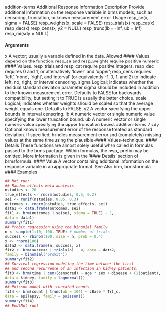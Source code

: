addition-terms Additional Response Information
Description
Provide additional information on the response variable in brms models, such as censoring, truncation,
or known measurement error.
Usage
resp_se(x, sigma = FALSE)
resp_weights(x, scale = FALSE)
resp_trials(x)
resp_cat(x)
resp_dec(x)
resp_cens(x, y2 = NULL)
resp_trunc(lb = -Inf, ub = Inf)
resp_mi(sdy = NULL)

#### Arguments
x A vector; usually a variable defined in the data. Allowed #### Values depend on the
function: resp_se and resp_weights require positive numeric #### Values. resp_trials
and resp_cat require positive integers. resp_dec requires 0 and 1, or alternatively
'lower' and 'upper'; resp_cens requires 'left', 'none', 'right',
and 'interval' (or equivalently -1, 0, 1, and 2) to indicate left, no, right, or
interval censoring.
sigma Logical; Indicates whether the residual standard deviation parameter sigma should
be included in addition to the known measurement error. Defaults to FALSE for
backwards compatibility, but setting it to TRUE is usually the better choice.
scale Logical; Indicates whether weights should be scaled so that the average weight
equals one. Defaults to FALSE.
y2 A vector specifying the upper bounds in interval censoring.
lb A numeric vector or single numeric value specifying the lower truncation bound.
ub A numeric vector or single numeric value specifying the upper truncation bound.
addition-terms 7
sdy Optional known measurement error of the response treated as standard deviation.
If specified, handles measurement error and (completely) missing values
at the same time using the plausible-#### Values-technique.
#### Details
These functions are almost solely useful when called in formulas passed to the brms package.
Within formulas, the resp_ prefix may be omitted. More information is given in the ’#### Details’
section of brmsformula.
#### Value
A vector containing additional information on the response variable in an appropriate format.
See Also
brm, brmsformula
#### Examples
```r
## Not run:
## Random effects meta-analysis
nstudies <- 20
true_effects <- rnorm(nstudies, 0.5, 0.2)
sei <- runif(nstudies, 0.05, 0.3)
outcomes <- rnorm(nstudies, true_effects, sei)
data1 <- data.frame(outcomes, sei)
fit1 <- brm(outcomes | se(sei, sigma = TRUE) ~ 1,
data = data1)
summary(fit1)
## Probit regression using the binomial family
n <- sample(1:10, 100, TRUE) # number of trials
success <- rbinom(100, size = n, prob = 0.4)
x <- rnorm(100)
data2 <- data.frame(n, success, x)
fit2 <- brm(success | trials(n) ~ x, data = data2,
family = binomial("probit"))
summary(fit2)
## Survival regression modeling the time between the first
## and second recurrence of an infection in kidney patients.
fit3 <- brm(time | cens(censored) ~ age * sex + disease + (1|patient),
data = kidney, family = lognormal())
summary(fit3)
## Poisson model with truncated counts
fit4 <- brm(count | trunc(ub = 104) ~ zBase * Trt_c,
data = epilepsy, family = poisson())
summary(fit4)
## End(Not run)
```
